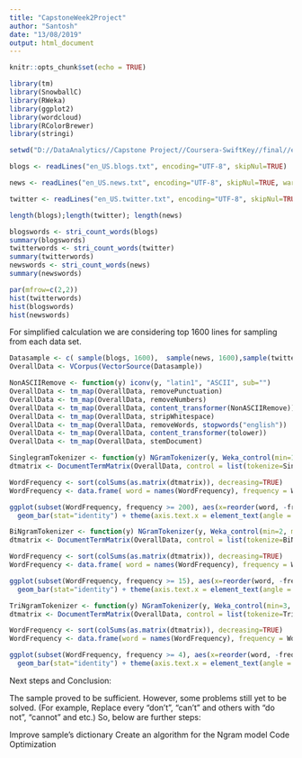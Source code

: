 ```yaml
---
title: "CapstoneWeek2Project"
author: "Santosh"
date: "13/08/2019"
output: html_document
---
```


```r
knitr::opts_chunk$set(echo = TRUE)
```

``` r
library(tm)
library(SnowballC)
library(RWeka)
library(ggplot2)
library(wordcloud)
library(RColorBrewer)
library(stringi)
```

``` r
setwd("D://DataAnalytics//Capstone Project//Coursera-SwiftKey//final//en_US")

blogs <- readLines("en_US.blogs.txt", encoding="UTF-8", skipNul=TRUE)

news <- readLines("en_US.news.txt", encoding="UTF-8", skipNul=TRUE, warn = FALSE)

twitter <- readLines("en_US.twitter.txt", encoding="UTF-8", skipNul=TRUE)
```


``` r
length(blogs);length(twitter); length(news)
```

```r

blogswords <- stri_count_words(blogs)
summary(blogswords)
twitterwords <- stri_count_words(twitter)
summary(twitterwords)
newswords <- stri_count_words(news)
summary(newswords)
```

```r

par(mfrow=c(2,2))
hist(twitterwords)
hist(blogswords)
hist(newswords)

```
For simplified calculation we are considering top 1600 lines for sampling from each data set.

``` r

Datasample <- c( sample(blogs, 1600),  sample(news, 1600),sample(twitter, 1600))
OverallData <- VCorpus(VectorSource(Datasample))
```

``` r
NonASCIIRemove <- function(y) iconv(y, "latin1", "ASCII", sub="")
OverallData <- tm_map(OverallData, removePunctuation)
OverallData <- tm_map(OverallData, removeNumbers)
OverallData <- tm_map(OverallData, content_transformer(NonASCIIRemove))
OverallData <- tm_map(OverallData, stripWhitespace)
OverallData <- tm_map(OverallData, removeWords, stopwords("english"))
OverallData <- tm_map(OverallData, content_transformer(tolower))
OverallData <- tm_map(OverallData, stemDocument)
```

``` r
SinglegramTokenizer <- function(y) NGramTokenizer(y, Weka_control(min=1, max=1))
dtmatrix <- DocumentTermMatrix(OverallData, control = list(tokenize=SinglegramTokenizer))

WordFrequency <- sort(colSums(as.matrix(dtmatrix)), decreasing=TRUE)
WordFrequency <- data.frame( word = names(WordFrequency), frequency = WordFrequency)

ggplot(subset(WordFrequency, frequency >= 200), aes(x=reorder(word, -frequency), y=frequency)) +
  geom_bar(stat="identity") + theme(axis.text.x = element_text(angle = 90))
```

``` r

BiNgramTokenizer <- function(y) NGramTokenizer(y, Weka_control(min=2, max=2))
dtmatrix <- DocumentTermMatrix(OverallData, control = list(tokenize=BiNgramTokenizer))

WordFrequency <- sort(colSums(as.matrix(dtmatrix)), decreasing=TRUE)
WordFrequency <- data.frame( word = names(WordFrequency), frequency = WordFrequency)

ggplot(subset(WordFrequency, frequency >= 15), aes(x=reorder(word, -frequency), y=frequency)) +
  geom_bar(stat="identity") + theme(axis.text.x = element_text(angle = 90))
```

``` r
TriNgramTokenizer <- function(y) NGramTokenizer(y, Weka_control(min=3, max=3))
dtmatrix <- DocumentTermMatrix(OverallData, control = list(tokenize=TriNgramTokenizer))

WordFrequency <- sort(colSums(as.matrix(dtmatrix)), decreasing=TRUE)
WordFrequency <- data.frame(word = names(WordFrequency), frequency = WordFrequency )

ggplot(subset(WordFrequency, frequency >= 4), aes(x=reorder(word, -frequency), y=frequency)) +
  geom_bar(stat="identity") + theme(axis.text.x = element_text(angle = 90))
```

Next steps and Conclusion:

The sample proved to be sufficient. However, some problems still yet to be solved. (For example, Replace every “don’t”, “can’t” and others with “do not”, “cannot” and etc.)  So, below are further steps:

Improve sample’s dictionary
Create an algorithm for the Ngram model
Code Optimization
